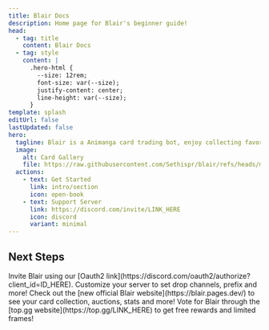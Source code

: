 ```yaml
---
title: Blair Docs
description: Home page for Blair's beginner guide!
head:
  - tag: title
    content: Blair Docs
  - tag: style
    content: |
      .hero-html {
        --size: 12rem;
        font-size: var(--size);
        justify-content: center;
        line-height: var(--size);
      }
template: splash
editUrl: false
lastUpdated: false
hero:
  tagline: Blair is a Animanga card trading bot, enjoy collecting favorite cards from different anime series, games, etc. Try it out now and collect low print numbers while you can!
  image:
    alt: Card Gallery
    file: https://raw.githubusercontent.com/Sethispr/blair/refs/heads/main/src/assets/PNG_HERE.png
  actions:
    - text: Get Started
      link: intro/section
      icon: open-book
    - text: Support Server
      link: https://discord.com/invite/LINK_HERE
      icon: discord
      variant: minimal
---
```



## Next Steps

<CardGrid stagger>
  <Card title="Invite Link" icon="external">
    Invite Blair using our [Oauth2
    link](https://discord.com/oauth2/authorize?client_id=ID_HERE).
  </Card>
  <Card title="Configure your server" icon="setting">
    Customize your server to set drop channels, prefix and more!
  </Card>
  <Card title="Check the new Blair website" icon="rocket">
    Check out the [new official Blair website](https://blair.pages.dev/) to see your card collection, auctions, stats and more!
  </Card>
  <Card title="Vote for Blair" icon="heart">
    Vote for Blair through the [top.gg website](https://top.gg/LINK_HERE) to get free rewards and
    limited frames!
  </Card>
</CardGrid>
